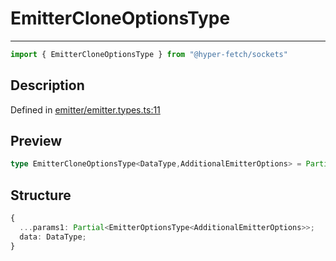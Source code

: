 

# EmitterCloneOptionsType

<div class="api-docs__separator" data-reactroot="">

---

</div><div class="api-docs__import" data-reactroot="">

```ts
import { EmitterCloneOptionsType } from "@hyper-fetch/sockets"
```

</div><div class="api-docs__section">

## Description

</div><div class="api-docs__description"><span class="api-docs__do-not-parse">



</span></div><p class="api-docs__definition">

Defined in [emitter/emitter.types.ts:11](https://github.com/BetterTyped/hyper-fetch/blob/aff5c35a/packages/sockets/src/emitter/emitter.types.ts#L11)

</p><div class="api-docs__section">

## Preview

</div><div class="api-docs__preview type single">

```ts
type EmitterCloneOptionsType<DataType,AdditionalEmitterOptions> = Partial<EmitterOptionsType<AdditionalEmitterOptions>> & { data: DataType };
```

</div><div class="api-docs__section">

## Structure

</div><div class="api-docs__returns">

```ts
{
  ...params1: Partial<EmitterOptionsType<AdditionalEmitterOptions>>;
  data: DataType;
}
```

</div>